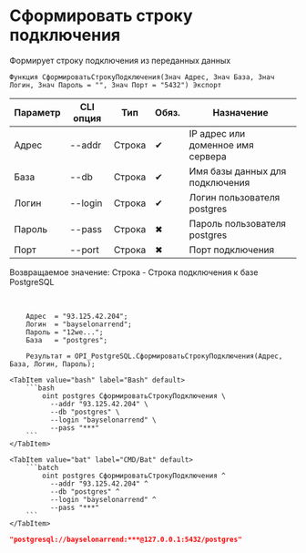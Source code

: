 ﻿---
sidebar_position: 5
---


# Сформировать строку подключения
 Формирует строку подключения из переданных данных



`Функция СформироватьСтрокуПодключения(Знач Адрес, Знач База, Знач Логин, Знач Пароль = "", Знач Порт = "5432") Экспорт`

  | Параметр | CLI опция | Тип | Обяз. | Назначение |
  |-|-|-|-|-|
  | Адрес | --addr | Строка | &#x2714; | IP адрес или доменное имя сервера |
  | База | --db | Строка | &#x2714; | Имя базы данных для подключения |
  | Логин | --login | Строка | &#x2714; | Логин пользователя postgres |
  | Пароль | --pass | Строка | &#x2716; | Пароль пользователя postgres |
  | Порт | --port | Строка | &#x2716; | Порт подключения |

  
  Возвращаемое значение:   Строка -  Строка подключения к базе PostgreSQL

<br/>




```bsl title="Пример использования для 1С:Предприятие/OneScript"
    Адрес  = "93.125.42.204";
    Логин  = "bayselonarrend";
    Пароль = "12we...";
    База   = "postgres";

    Результат = OPI_PostgreSQL.СформироватьСтрокуПодключения(Адрес, База, Логин, Пароль);
```
    

 <Tabs>
  
    <TabItem value="bash" label="Bash" default>
        ```bash
            oint postgres СформироватьСтрокуПодключения \
              --addr "93.125.42.204" \
              --db "postgres" \
              --login "bayselonarrend" \
              --pass "***"
        ```
    </TabItem>
  
    <TabItem value="bat" label="CMD/Bat" default>
        ```batch
            oint postgres СформироватьСтрокуПодключения ^
              --addr "93.125.42.204" ^
              --db "postgres" ^
              --login "bayselonarrend" ^
              --pass "***"
        ```
    </TabItem>
</Tabs>


```json title="Результат"
"postgresql://bayselonarrend:***@127.0.0.1:5432/postgres"
```
